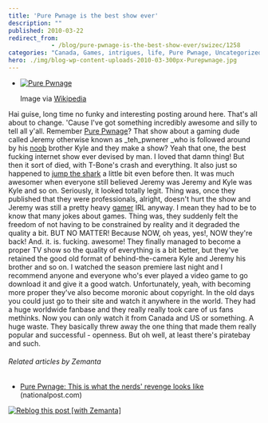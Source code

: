 ```yaml
---
title: 'Pure Pwnage is the best show ever'
description: ""
published: 2010-03-22
redirect_from: 
            - /blog/pure-pwnage-is-the-best-show-ever/swizec/1258
categories: "Canada, Games, intrigues, life, Pure Pwnage, Uncategorized"
hero: ./img/blog-wp-content-uploads-2010-03-300px-Purepwnage.jpg
---
```


-   [![Pure Pwnage](./img/blog-wp-content-uploads-2010-03-300px-Purepwnage.jpg "Pure Pwnage")](http://en.wikipedia.org/wiki/Image:Purepwnage.jpg)

    Image via [Wikipedia](http://en.wikipedia.org/wiki/Image:Purepwnage.jpg)

Hai guise, long time no funky and interesting posting around here. That's all about to change. 'Cause I've got something incredibly awesome and silly to tell all y'all. Remember [Pure Pwnage](http://www.purepwnage.com "Pure Pwnage")? That show about a gaming dude called Jeremy otherwise known as \_teh_pwnerer \_who is followed around by his [noob](http://en.wikipedia.org/wiki/Newbie "Newbie") brother Kyle and they make a show? Yeah that one, the best fucking internet show ever devised by man. I loved that damn thing! But then it sort of died, with T-Bone's crash and everything. It also just so happened to [jump the shark](http://en.wikipedia.org/wiki/Jumping_the_shark "Jumping the shark") a little bit even before then. It was much awesomer when everyone still believed Jeremy was Jeremy and Kyle was Kyle and so on. Seriously, it looked totally legit. Thing was, once they published that they were professionals, alright, doesn't hurt the show and Jeremy was still a pretty heavy [gamer](http://en.wikipedia.org/wiki/Gamer "Gamer") IRL anyway. I mean they had to be to know that many jokes about games. Thing was, they suddenly felt the freedom of not having to be constrained by reality and it degraded the quality a bit. BUT NO MATTER! Because NOW, oh yeas, yes!, NOW they're back! And. it. is. fucking. awesome! They finally managed to become a proper TV show so the quality of everything is a bit better, but they've retained the good old format of behind-the-camera Kyle and Jeremy his brother and so on. I watched the season premiere last night and I recommend anyone and everyone who's ever played a video game to go download it and give it a good watch. Unfortunately, yeah, with becoming more proper they've also become moronic about copyright. In the old days you could just go to their site and watch it anywhere in the world. They had a huge worldwide fanbase and they really really took care of us fans methinks. Now you can only watch it from Canada and US or something. A huge waste. They basically threw away the one thing that made them really popular and successful - openness. But oh well, at least there's piratebay and such.

###### Related articles by Zemanta

-   [Pure Pwnage: This is what the nerds' revenge looks like](http://www.nationalpost.com/rss/story.html?id=2667931) (nationalpost.com)

[![Reblog this post \[with Zemanta\]](http://img.zemanta.com/reblog_e.png?x-id=d7ffe976-02e2-41e5-b2d3-79a66ad853bb)](http://reblog.zemanta.com/zemified/d7ffe976-02e2-41e5-b2d3-79a66ad853bb/ "Reblog this post \[with Zemanta]")
